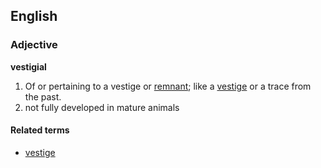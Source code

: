 ==English==
===Adjective===
'''vestigial'''
#Of or pertaining to a vestige or [[remnant]]; like a [[vestige]] or a trace from the past.
#not fully developed in mature animals

====Related terms====
*[[vestige]]